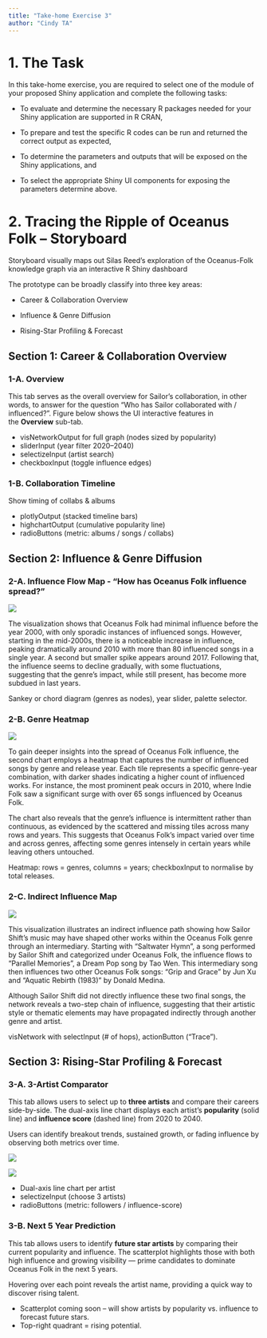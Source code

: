 ```yaml
---
title: "Take-home Exercise 3"
author: "Cindy TA"
---
```


# 1. The Task

In this take-home exercise, you are required to select one of the module of your proposed Shiny application and complete the following tasks:

-   To evaluate and determine the necessary R packages needed for your Shiny application are supported in R CRAN,

-   To prepare and test the specific R codes can be run and returned the correct output as expected,

-   To determine the parameters and outputs that will be exposed on the Shiny applications, and

-   To select the appropriate Shiny UI components for exposing the parameters determine above.

# 2. Tracing the Ripple of Oceanus Folk – Storyboard

Storyboard visually maps out Silas Reed’s exploration of the Oceanus-Folk knowledge graph via an interactive R Shiny dashboard

The prototype can be broadly classify into three key areas:

-   Career & Collaboration Overview

-   Influence & Genre Diffusion

-   Rising-Star Profiling & Forecast

## Section 1: Career & Collaboration Overview

### 1-A. Overview

This tab serves as the overall overview for Sailor's collaboration, in other words, to answer for the question “Who has Sailor collaborated with / influenced?". Figure below shows the UI interactive features in the **Overview** sub-tab.

::: callout-note
-   visNetworkOutput for full graph (nodes sized by popularity)\
-   sliderInput (year filter 2020–2040)\
-   selectizeInput (artist search)\
-   checkboxInput (toggle influence edges)
:::

### 1-B. Collaboration Timeline

Show timing of collabs & albums

::: callout-note
-   plotlyOutput (stacked timeline bars)\
-   highchartOutput (cumulative popularity line)\
-   radioButtons (metric: albums / songs / collabs)
:::

## Section 2: Influence & Genre Diffusion

### 2-A. Influence Flow Map - “How has Oceanus Folk influence spread?”

![](images/take-home-pic1.jpg)

The visualization shows that Oceanus Folk had minimal influence before the year 2000, with only sporadic instances of influenced songs. However, starting in the mid-2000s, there is a noticeable increase in influence, peaking dramatically around 2010 with more than 80 influenced songs in a single year. A second but smaller spike appears around 2017. Following that, the influence seems to decline gradually, with some fluctuations, suggesting that the genre’s impact, while still present, has become more subdued in last years.

::: callout-note
Sankey or chord diagram (genres as nodes), year slider, palette selector.
:::

### 2-B. Genre Heatmap

![](images/take-home-pic2.png)

To gain deeper insights into the spread of Oceanus Folk influence, the second chart employs a heatmap that captures the number of influenced songs by genre and release year. Each tile represents a specific genre-year combination, with darker shades indicating a higher count of influenced works. For instance, the most prominent peak occurs in 2010, where Indie Folk saw a significant surge with over 65 songs influenced by Oceanus Folk.

The chart also reveals that the genre’s influence is intermittent rather than continuous, as evidenced by the scattered and missing tiles across many rows and years. This suggests that Oceanus Folk’s impact varied over time and across genres, affecting some genres intensely in certain years while leaving others untouched.

::: callout-note
Heatmap: rows = genres, columns = years; checkboxInput to normalise by total releases.
:::

### 2-C. Indirect Influence Map

![](images/take-home-pic3.png)

This visualization illustrates an indirect influence path showing how Sailor Shift’s music may have shaped other works within the Oceanus Folk genre through an intermediary. Starting with “Saltwater Hymn”, a song performed by Sailor Shift and categorized under Oceanus Folk, the influence flows to “Parallel Memories”, a Dream Pop song by Tao Wen. This intermediary song then influences two other Oceanus Folk songs: “Grip and Grace” by Jun Xu and “Aquatic Rebirth (1983)” by Donald Medina.

Although Sailor Shift did not directly influence these two final songs, the network reveals a two-step chain of influence, suggesting that their artistic style or thematic elements may have propagated indirectly through another genre and artist.

::: callout-note
visNetwork with selectInput (# of hops), actionButton (“Trace”).
:::

## Section 3: Rising-Star Profiling & Forecast

### 3-A. 3-Artist Comparator

This tab allows users to select up to **three artists** and compare their careers side-by-side. The dual-axis line chart displays each artist’s **popularity** (solid line) and **influence score** (dashed line) from 2020 to 2040.

Users can identify breakout trends, sustained growth, or fading influence by observing both metrics over time.

![](images/take-home-pic4.png)

![](images/take-home-pic5.png)

::: callout-note
-   Dual-axis line chart per artist\
-   selectizeInput (choose 3 artists)\
-   radioButtons (metric: followers / influence-score)
:::

### 3-B. Next 5 Year Prediction

This tab allows users to identify **future star artists** by comparing their current popularity and influence. The scatterplot highlights those with both high influence and growing visibility — prime candidates to dominate Oceanus Folk in the next 5 years.

Hovering over each point reveals the artist name, providing a quick way to discover rising talent.

::: callout-note
-   Scatterplot coming soon – will show artists by popularity vs. influence to forecast future stars.\
-   Top-right quadrant = rising potential.
:::
